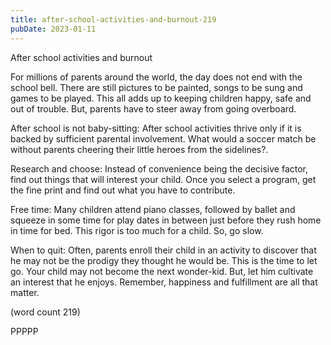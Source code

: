 ```yaml
---
title: after-school-activities-and-burnout-219
pubDate: 2023-01-11
---
```


After school activities and burnout 

For millions of parents around the world, the day does not end with the school bell. There are still pictures to be painted, songs to be sung and games to be played. This all adds up to keeping children happy, safe and out of trouble. But, parents have to steer away from going overboard.

After school is not baby-sitting:
After school activities thrive only if it is backed by sufficient parental involvement. What would a soccer match be without parents cheering their little heroes from the sidelines?.

Research and choose:
Instead of convenience being the decisive factor, find out things that will interest your child. Once you select a program, get the fine print and find out what you have to contribute.

Free time:
Many children attend piano classes, followed by ballet and squeeze in some time for play dates in between just before they rush home in time for bed. This rigor is too much for a child. So, go slow.

When to quit:
Often, parents enroll their child in an activity to discover that he may not be the prodigy they thought he would be. This is the time to let go. Your child may not become the next wonder-kid. But, let him cultivate an interest that he enjoys. Remember, happiness and fulfillment are all that matter. 

(word count 219)

PPPPP